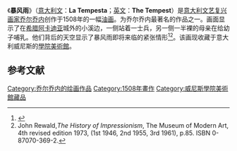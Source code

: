 {{Painting| image_file=Giorgione, The tempest.jpg
| title    = 暴风雨
| other_language_1 = 意大利文
| other_title_1    = La Tempesta
| zh_title = 暴风雨 (绘画) 
| artist   = [[乔尔乔内|乔尔乔内]]
| year     = 1508年
| type     = [[油画|油画]]
| height_metric=83
| width_metric=73
| metric_unit=cm
| imperial_unit=in
| museum   = [[學院美術館_(威尼斯)|學院美術館]]
| city     = 威尼斯
}}

《'''暴风雨'''》（[[意大利文|意大利文]]：'''La Tempesta'''；[[英文|英文]]：'''The Tempest'''）是[[意大利|意大利]][[文艺复兴|文艺复兴]][[画家|画家]][[乔尔乔内|乔尔乔内]]创作于1508年的一幅[[油画|油画]]。为乔尔乔内最著名的作品之一。画面显示了在[[希腊|希腊]][[阿卡迪亚|阿卡迪亚]]城外的小溪边，一侧站着一士兵，另一侧一半裸的母亲在给幼子哺乳。他们背后的天空显示了暴风雨即将来临的紧张情形<ref name="butt">{{cite book|author=Büttner, Nils|title=Landscape Painting: A History|pages=pp. 74–77|publisher=Abbeville Press Publishers|location=New York|year=2006|others=trans. Russell Stockman|isbn=0-7892-0902-0}}</ref><ref>John Rewald,''The History of Impressionism'', The Museum of Modern Art, 4th revised edition 1973, (1st 1946, 2nd 1955, 3rd 1961), p.85. ISBN 0-87070-369-2.</ref>。该画现收藏于意大利威尼斯的[[學院美術館_(威尼斯)|學院美術館]]。

== 参考文献 ==
{{reflist}}

{{paint-stub}}

[[Category:乔尔乔内的绘画作品|Category:乔尔乔内的绘画作品]]
[[Category:1508年畫作|Category:1508年畫作]]
[[Category:威尼斯學院美術館藏品|Category:威尼斯學院美術館藏品]]